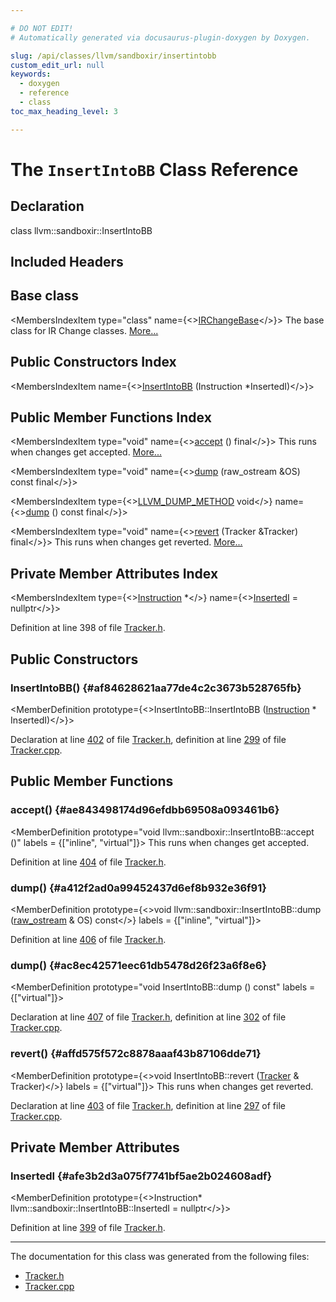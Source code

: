 ```yaml
---

# DO NOT EDIT!
# Automatically generated via docusaurus-plugin-doxygen by Doxygen.

slug: /api/classes/llvm/sandboxir/insertintobb
custom_edit_url: null
keywords:
  - doxygen
  - reference
  - class
toc_max_heading_level: 3

---
```





# The `InsertIntoBB` Class Reference

<DoxygenPage pluginConfig={pluginConfig}>



## Declaration

<CodeBlock>class llvm::sandboxir::InsertIntoBB</CodeBlock>

## Included Headers

<IncludesList>
<IncludesListItem
  filePath="llvm/SandboxIR/Tracker.h"
  permalink="/docs/api/files/include/include/llvm/include/llvm/sandboxir/tracker-h"
  isLocal="true" />
</IncludesList>

## Base class

<MembersIndex>

<MembersIndexItem
  type="class"
  name={<><a href="/docs/api/classes/llvm/sandboxir/irchangebase">IRChangeBase</a></>}>
The base class for IR Change classes. <a href="/docs/api/classes/llvm/sandboxir/irchangebase/#details">More...</a>
</MembersIndexItem>

</MembersIndex>

## Public Constructors Index

<MembersIndex>

<MembersIndexItem
  name={<><a href="#af84628621aa77de4c2c3673b528765fb">InsertIntoBB</a> (Instruction &#42;InsertedI)</>}>
</MembersIndexItem>

</MembersIndex>

## Public Member Functions Index

<MembersIndex>

<MembersIndexItem
  type="void"
  name={<><a href="#ae843498174d96efdbb69508a093461b6">accept</a> () final</>}>
This runs when changes get accepted. <a href="#ae843498174d96efdbb69508a093461b6">More...</a>
</MembersIndexItem>

<MembersIndexItem
  type="void"
  name={<><a href="#a412f2ad0a99452437d6ef8b932e36f91">dump</a> (raw&#95;ostream &amp;OS) const final</>}>
</MembersIndexItem>

<MembersIndexItem
  type={<><a href="/docs/api/files/include/include/llvm/include/llvm/support/compiler-h/#aa863693eef567397d9c292da5bf22d34">LLVM&#95;DUMP&#95;METHOD</a> void</>}
  name={<><a href="#ac8ec42571eec61db5478d26f23a6f8e6">dump</a> () const final</>}>
</MembersIndexItem>

<MembersIndexItem
  type="void"
  name={<><a href="#affd575f572c8878aaaf43b87106dde71">revert</a> (Tracker &amp;Tracker) final</>}>
This runs when changes get reverted. <a href="#affd575f572c8878aaaf43b87106dde71">More...</a>
</MembersIndexItem>

</MembersIndex>

## Private Member Attributes Index

<MembersIndex>

<MembersIndexItem
  type={<><a href="/docs/api/classes/llvm/sandboxir/instruction">Instruction</a> &#42;</>}
  name={<><a href="#afe3b2d3a075f7741bf5ae2b024608adf">InsertedI</a> = nullptr</>}>
</MembersIndexItem>

</MembersIndex>


Definition at line 398 of file <a href="/docs/api/files/include/include/llvm/include/llvm/sandboxir/tracker-h">Tracker.h</a>.

<SectionDefinition>

## Public Constructors

### InsertIntoBB() {#af84628621aa77de4c2c3673b528765fb}

<MemberDefinition
  prototype={<>InsertIntoBB::InsertIntoBB (<a href="/docs/api/classes/llvm/sandboxir/instruction">Instruction</a> &#42; InsertedI)</>}>

Declaration at line <a href="/docs/api/files/include/include/llvm/include/llvm/sandboxir/tracker-h/#l00402">402</a> of file <a href="/docs/api/files/include/include/llvm/include/llvm/sandboxir/tracker-h">Tracker.h</a>, definition at line <a href="/docs/api/files/lib/lib/sandboxir/tracker-cpp/#l00299">299</a> of file <a href="/docs/api/files/lib/lib/sandboxir/tracker-cpp">Tracker.cpp</a>.
</MemberDefinition>

</SectionDefinition>

<SectionDefinition>

## Public Member Functions

### accept() {#ae843498174d96efdbb69508a093461b6}

<MemberDefinition
  prototype="void llvm::sandboxir::InsertIntoBB::accept ()"
  labels = {["inline", "virtual"]}>
This runs when changes get accepted.

Definition at line <a href="/docs/api/files/include/include/llvm/include/llvm/sandboxir/tracker-h/#l00404">404</a> of file <a href="/docs/api/files/include/include/llvm/include/llvm/sandboxir/tracker-h">Tracker.h</a>.
</MemberDefinition>

### dump() {#a412f2ad0a99452437d6ef8b932e36f91}

<MemberDefinition
  prototype={<>void llvm::sandboxir::InsertIntoBB::dump (<a href="/docs/api/classes/llvm/raw-ostream">raw&#95;ostream</a> &amp; OS) const</>}
  labels = {["inline", "virtual"]}>

Definition at line <a href="/docs/api/files/include/include/llvm/include/llvm/sandboxir/tracker-h/#l00406">406</a> of file <a href="/docs/api/files/include/include/llvm/include/llvm/sandboxir/tracker-h">Tracker.h</a>.
</MemberDefinition>

### dump() {#ac8ec42571eec61db5478d26f23a6f8e6}

<MemberDefinition
  prototype="void InsertIntoBB::dump () const"
  labels = {["virtual"]}>

Declaration at line <a href="/docs/api/files/include/include/llvm/include/llvm/sandboxir/tracker-h/#l00407">407</a> of file <a href="/docs/api/files/include/include/llvm/include/llvm/sandboxir/tracker-h">Tracker.h</a>, definition at line <a href="/docs/api/files/lib/lib/sandboxir/tracker-cpp/#l00302">302</a> of file <a href="/docs/api/files/lib/lib/sandboxir/tracker-cpp">Tracker.cpp</a>.
</MemberDefinition>

### revert() {#affd575f572c8878aaaf43b87106dde71}

<MemberDefinition
  prototype={<>void InsertIntoBB::revert (<a href="/docs/api/classes/llvm/sandboxir/tracker">Tracker</a> &amp; Tracker)</>}
  labels = {["virtual"]}>
This runs when changes get reverted.

Declaration at line <a href="/docs/api/files/include/include/llvm/include/llvm/sandboxir/tracker-h/#l00403">403</a> of file <a href="/docs/api/files/include/include/llvm/include/llvm/sandboxir/tracker-h">Tracker.h</a>, definition at line <a href="/docs/api/files/lib/lib/sandboxir/tracker-cpp/#l00297">297</a> of file <a href="/docs/api/files/lib/lib/sandboxir/tracker-cpp">Tracker.cpp</a>.
</MemberDefinition>

</SectionDefinition>

<SectionDefinition>

## Private Member Attributes

### InsertedI {#afe3b2d3a075f7741bf5ae2b024608adf}

<MemberDefinition
  prototype={<>Instruction&#42; llvm::sandboxir::InsertIntoBB::InsertedI = nullptr</>}>

Definition at line <a href="/docs/api/files/include/include/llvm/include/llvm/sandboxir/tracker-h/#l00399">399</a> of file <a href="/docs/api/files/include/include/llvm/include/llvm/sandboxir/tracker-h">Tracker.h</a>.
</MemberDefinition>

</SectionDefinition>

<hr/>

The documentation for this class was generated from the following files:

<ul>
<li><a href="/docs/api/files/include/include/llvm/include/llvm/sandboxir/tracker-h">Tracker.h</a></li>
<li><a href="/docs/api/files/lib/lib/sandboxir/tracker-cpp">Tracker.cpp</a></li>
</ul>

</DoxygenPage>
